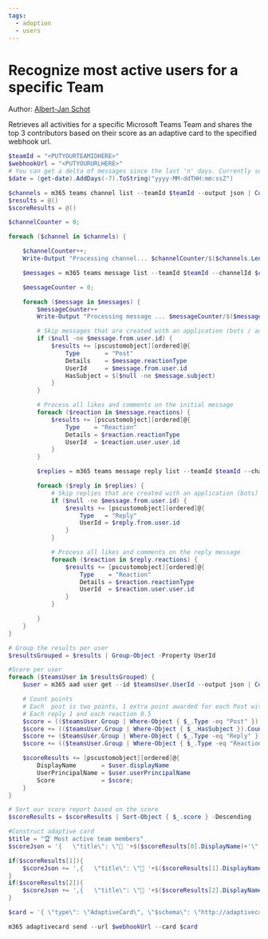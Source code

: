 ```yaml
---
tags:
  - adoption
  - users
---
```



# Recognize most active users for a specific Team

Author: [Albert-Jan Schot](https://www.cloudappie.nl/recognize-active-team-members-cli-microsoft-365/)

Retrieves all activities for a specific Microsoft Teams Team and shares the top 3 contributors based on their score as an adaptive card to the specified webhook url.

<Tabs>
  <TabItem value="PowerShell">

  ```powershell
  $teamId = "<PUTYOURTEAMIDHERE>"
  $webhookUrl = "<PUTYOURURLHERE>"
  # You can get a delta of messages since the last 'n' days. Currently set to seven. You can go back a maximum of 8 months.
  $date = (get-date).AddDays(-7).ToString("yyyy-MM-ddTHH:mm:ssZ")

  $channels = m365 teams channel list --teamId $teamId --output json | ConvertFrom-Json
  $results = @()
  $scoreResults = @()

  $channelCounter = 0;

  foreach ($channel in $channels) {

      $channelCounter++;
      Write-Output "Processing channel... $channelCounter/$($channels.Length)"

      $messages = m365 teams message list --teamId $teamId --channelId $channel.id --since $date --output json | ConvertFrom-Json

      $messageCounter = 0;

      foreach ($message in $messages) {
          $messageCounter++
          Write-Output "Processing message ... $messageCounter/$($messages.Length)"

          # Skip messages that are created with an application (bots / adaptive cards)
          if ($null -ne $message.from.user.id) {
              $results += [pscustomobject][ordered]@{
                  Type       = "Post"
                  Details    = $message.reactionType
                  UserId     = $message.from.user.id
                  HasSubject = $($null -ne $message.subject)
              }
          }

          # Process all likes and comments on the initial message
          foreach ($reaction in $message.reactions) {
              $results += [pscustomobject][ordered]@{
                  Type    = "Reaction"
                  Details = $reaction.reactionType
                  UserId  = $reaction.user.user.id
              }
          }

          $replies = m365 teams message reply list --teamId $teamId --channelId $channel.id --messageId $message.Id --output json | ConvertFrom-Json

          foreach ($reply in $replies) {
              # Skip replies that are created with an application (bots)
              if ($null -ne $message.from.user.id) {
                  $results += [pscustomobject][ordered]@{
                      Type   = "Reply"
                      UserId = $reply.from.user.id
                  }
              }

              # Process all likes and comments on the reply message
              foreach ($reaction in $reply.reactions) {
                  $results += [pscustomobject][ordered]@{
                      Type    = "Reaction"
                      Details = $reaction.reactionType
                      UserId  = $reaction.user.user.id
                  }
              }

          }
      }
  }

  # Group the results per user
  $resultsGrouped = $results | Group-Object -Property UserId

  #Score per user
  foreach ($teamsUser in $resultsGrouped) {
      $user = m365 aad user get --id $teamsUser.UserId --output json | ConvertFrom-Json

      # Count points
      # Each  post is two points, 1 extra point awarded for each Post with Subject
      # Each reply 1 and each reaction 0.5
      $score = (($teamsUser.Group | Where-Object { $_.Type -eq "Post" }).Count * 2)
      $score += (($teamsUser.Group | Where-Object { $_.HasSubject }).Count)
      $score += ($teamsUser.Group | Where-Object { $_.Type -eq "Reply" }).Count
      $score += (($teamsUser.Group | Where-Object { $_.Type -eq "Reaction" }).Count / 2)

      $scoreResults += [pscustomobject][ordered]@{
          DisplayName       = $user.displayName
          UserPrincipalName = $user.userPrincipalName
          Score             = $score;
      }
  }

  # Sort our score report based on the score
  $scoreResults = $scoreResults | Sort-Object { $_.score } -Descending

  #Construct adaptive card
  $title = "🏆 Most active team members"
  $scoreJson = '{   \"title\": \"🥇 '+$($scoreResults[0].DisplayName)+'\",   \"value\": \"' + $($scoreResults[0].score) + '\"   }'

  if($scoreResults[1]){
      $scoreJson += ',{   \"title\": \"🥈 '+$($scoreResults[1].DisplayName)+'\",   \"value\": \"' + $($scoreResults[1].score) + '\"   }'
  }
  if($scoreResults[2]){
      $scoreJson += ',{   \"title\": \"🥉 '+$($scoreResults[2].DisplayName)+'\",   \"value\": \"' + $($scoreResults[2].score) + '\"   }'
  }

  $card = '{ \"type\": \"AdaptiveCard\", \"$schema\": \"http://adaptivecards.io/schemas/adaptive-card.json\", \"version\": \"1.2\", \"body\": [  {  \"type\": \"TextBlock\",  \"text\": \"' + $($title) + '\",  \"wrap\": true,  \"size\": \"Medium\",  \"weight\": \"Bolder\",  \"color\": \"Attention\"  },  {  \"type\": \"TextBlock\",  \"wrap\": true,  \"text\": \"Week ' + $(get-date -UFormat %V) + '\",  \"fontType\": \"Default\",  \"size\": \"Small\",  \"weight\": \"Lighter\",  \"isSubtle\": true  },  {  \"type\": \"FactSet\",  \"facts\": [   ' + $scoreJson + '  ]  } ] }'

  m365 adaptivecard send --url $webhookUrl --card $card
  ```

  </TabItem>
</Tabs>

